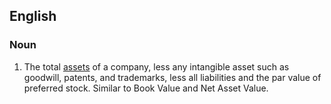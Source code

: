 ==English==

===Noun===
{{en-noun|head=[[net]] [[tangible]] [[assets]]|-}}

# {{context|business}} The total [[assets]] of a company, less any intangible asset such as goodwill, patents, and trademarks, less all liabilities and the par value of preferred stock. Similar to Book Value and Net Asset Value.